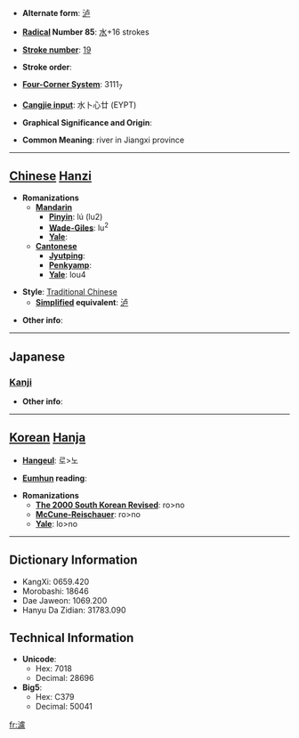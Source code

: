 * '''Alternate form''': [[泸]]

* '''[[Wiktionary:Chinese radical index| Radical]] Number 85''': [[Wiktionary:Chinese radical index 水|水]]+16 strokes

* '''[[Wiktionary:Chinese total strokes index|Stroke number]]''': [[Wiktionary:Chinese total strokes index 19|19]]

* '''Stroke order''': 

* '''[[Wiktionary:Chinese four corner index|Four-Corner System]]''': 3111<sub>7</sub>

* '''[[Wiktionary:Chinese Cangjie index|Cangjie input]]''': 水卜心廿 (EYPT)

* '''Graphical Significance and Origin''': 

* '''Common Meaning''': river in Jiangxi province

----

== [[Chinese]] [[Hanzi]] ==

* '''Romanizations'''
** '''[[Mandarin]]'''
*** '''[[Pinyin]]''': lú (lu2)
*** '''[[Wade-Giles]]''': lu<sup>2</sup>
*** '''[[Yale]]''': 
** '''[[Cantonese]]'''
*** '''[[Jyutping]]''':
*** '''[[Penkyamp]]''': 
*** '''[[Yale]]''': lou4

* '''Style''': [[Traditional Chinese]] 
** '''[[Simplified Chinese|Simplified]] equivalent''': [[泸]]

* '''Other info''': 

----

==Japanese==
===[[Kanji]]===
{{kanji|on readings=[[ろ]] (ro)|kun readings=}}

* '''Other info''':  

----

== [[Korean]] [[Hanja]] ==

* '''[[Hangeul]]''': 로>노

* '''[[Eumhun]] reading''': 

* '''Romanizations'''
** '''[[The 2000 South Korean Revised Romanization|The 2000 South Korean Revised]]''': ro>no
** '''[[McCune-Reischauer]]''': ro>no
** '''[[Yale]]''': lo>no

----

== Dictionary Information ==

* KangXi: 0659.420
* Morobashi: 18646
* Dae Jaweon: 1069.200
* Hanyu Da Zidian: 31783.090

== Technical Information ==

* '''Unicode''':
** Hex: 7018
** Decimal: 28696
* '''Big5''':
** Hex: C379
** Decimal: 50041

[[fr:瀘]]